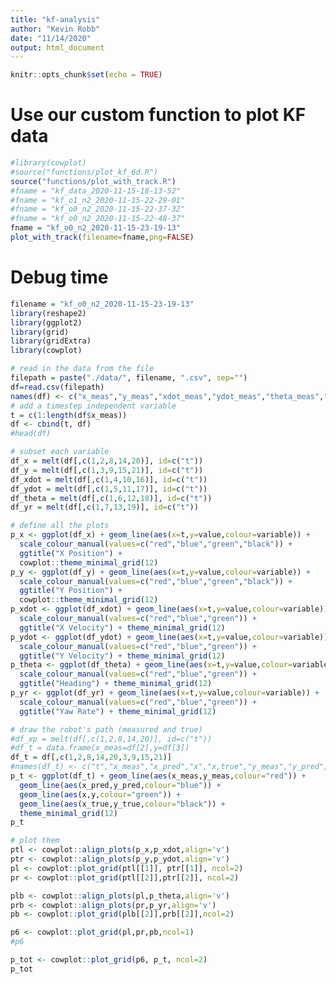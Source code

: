 ```yaml
---
title: "kf-analysis"
author: "Kevin Robb"
date: "11/14/2020"
output: html_document
---
```


```r
knitr::opts_chunk$set(echo = TRUE)
```

# Use our custom function to plot KF data

```r
#library(cowplot)
#source("functions/plot_kf_6d.R")
source("functions/plot_with_track.R")
#fname = "kf_data_2020-11-15-18-13-52"
#fname = "kf_o1_n2_2020-11-15-22-29-01"
#fname = "kf_o0_n2_2020-11-15-22-37-32"
#fname = "kf_o0_n2_2020-11-15-22-48-37"
fname = "kf_o0_n2_2020-11-15-23-19-13"
plot_with_track(filename=fname,png=FALSE)
```

# Debug time

```r
filename = "kf_o0_n2_2020-11-15-23-19-13"
library(reshape2)
library(ggplot2)
library(grid)
library(gridExtra)
library(cowplot)

# read in the data from the file
filepath = paste("./data/", filename, ".csv", sep="")
df=read.csv(filepath)
names(df) <- c("x_meas","y_meas","xdot_meas","ydot_meas","theta_meas","yaw_rate_meas","x_pred","y_pred","xdot_pred","ydot_pred","theta_pred","yaw_rate_pred","x","y","xdot","ydot","theta","yaw_rate","x_true","y_true","vel_true")
# add a timestep independent variable
t = c(1:length(df$x_meas))
df <- cbind(t, df)
#head(df)

# subset each variable
df_x = melt(df[,c(1,2,8,14,20)], id=c("t"))
df_y = melt(df[,c(1,3,9,15,21)], id=c("t"))
df_xdot = melt(df[,c(1,4,10,16)], id=c("t"))
df_ydot = melt(df[,c(1,5,11,17)], id=c("t"))
df_theta = melt(df[,c(1,6,12,18)], id=c("t"))
df_yr = melt(df[,c(1,7,13,19)], id=c("t"))

# define all the plots
p_x <- ggplot(df_x) + geom_line(aes(x=t,y=value,colour=variable)) +
  scale_colour_manual(values=c("red","blue","green","black")) +
  ggtitle("X Position") + 
  cowplot::theme_minimal_grid(12)
p_y <- ggplot(df_y) + geom_line(aes(x=t,y=value,colour=variable)) +
  scale_colour_manual(values=c("red","blue","green","black")) +
  ggtitle("Y Position") + 
  cowplot::theme_minimal_grid(12)
p_xdot <- ggplot(df_xdot) + geom_line(aes(x=t,y=value,colour=variable)) +
  scale_colour_manual(values=c("red","blue","green")) +
  ggtitle("X Velocity") + theme_minimal_grid(12)
p_ydot <- ggplot(df_ydot) + geom_line(aes(x=t,y=value,colour=variable)) +
  scale_colour_manual(values=c("red","blue","green")) +
  ggtitle("Y Velocity") + theme_minimal_grid(12)
p_theta <- ggplot(df_theta) + geom_line(aes(x=t,y=value,colour=variable)) +
  scale_colour_manual(values=c("red","blue","green")) +
  ggtitle("Heading") + theme_minimal_grid(12)
p_yr <- ggplot(df_yr) + geom_line(aes(x=t,y=value,colour=variable)) +
  scale_colour_manual(values=c("red","blue","green")) +
  ggtitle("Yaw Rate") + theme_minimal_grid(12)

# draw the robot's path (measured and true)
#df_xp = melt(df[,c(1,2,8,14,20)], id=c("t"))
#df_t = data.frame(x_meas=df[2],y=df[3])
df_t = df[,c(1,2,8,14,20,3,9,15,21)]
#names(df_t) <- c("t","x_meas","x_pred","x","x,true","y_meas","y_pred","y","y_true")
p_t <- ggplot(df_t) + geom_line(aes(x_meas,y_meas,colour="red")) +
  geom_line(aes(x_pred,y_pred,colour="blue")) +
  geom_line(aes(x,y,colour="green")) +
  geom_line(aes(x_true,y_true,colour="black")) +
  theme_minimal_grid(12)
p_t
```

```r
# plot them
ptl <- cowplot::align_plots(p_x,p_xdot,align='v')
ptr <- cowplot::align_plots(p_y,p_ydot,align='v')
pl <- cowplot::plot_grid(ptl[[1]], ptr[[1]], ncol=2)
pr <- cowplot::plot_grid(ptl[[2]],ptr[[2]], ncol=2)

plb <- cowplot::align_plots(pl,p_theta,align='v')
prb <- cowplot::align_plots(pr,p_yr,align='v')
pb <- cowplot::plot_grid(plb[[2]],prb[[2]],ncol=2)

p6 <- cowplot::plot_grid(pl,pr,pb,ncol=1)
#p6

p_tot <- cowplot::plot_grid(p6, p_t, ncol=2)
p_tot
```












